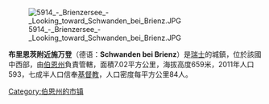 [[Image:5914_-_Brienzersee_-_Looking_toward_Schwanden_bei_Brienz.JPG|right]]

'''布里恩茨附近施万登'''（德语：'''Schwanden bei Brienz'''）是[[瑞士|瑞士]]的城鎮，位於該國中西部，由[[伯恩州|伯恩州]]負責管轄，面積7.02平方公里，海拔高度659米，2011年人口593，七成半人口信奉[[基督教|基督教]]，人口密度每平方公里84人。

{{Switzerland-geo-stub}}
[[Category:伯恩州的市镇|Category:伯恩州的市镇]]